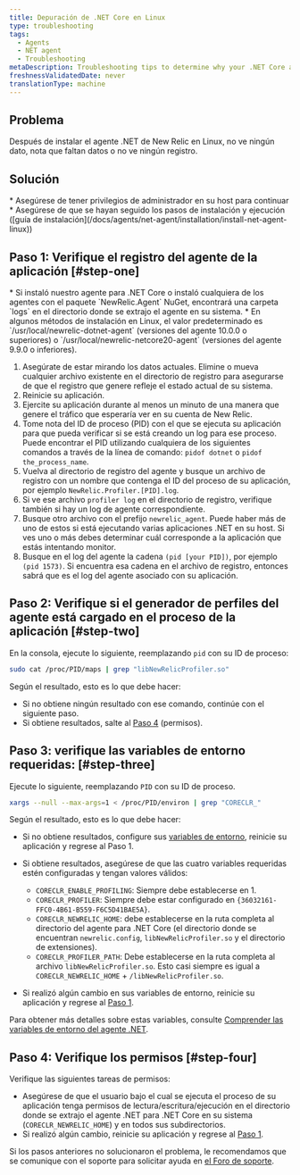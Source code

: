 ```yaml
---
title: Depuración de .NET Core en Linux
type: troubleshooting
tags:
  - Agents
  - NET agent
  - Troubleshooting
metaDescription: Troubleshooting tips to determine why your .NET Core application running on Linux isn't reporting to New Relic.
freshnessValidatedDate: never
translationType: machine
---
```


## Problema

Después de instalar el agente .NET de New Relic en Linux, no ve ningún dato, nota que faltan datos o no ve ningún registro.

## Solución

<Callout variant="important">
  * Asegúrese de tener privilegios de administrador en su host para continuar
  * Asegúrese de que se hayan seguido los pasos de instalación y ejecución ([guía de instalación](/docs/agents/net-agent/installation/install-net-agent-linux))
</Callout>

## Paso 1: Verifique el registro del agente de la aplicación [#step-one]

<Callout variant="tip">
  * Si instaló nuestro agente para .NET Core o instaló cualquiera de los agentes con el paquete `NewRelic.Agent` NuGet, encontrará una carpeta `logs` en el directorio donde se extrajo el agente en su sistema.
  * En algunos métodos de instalación en Linux, el valor predeterminado es `/usr/local/newrelic-dotnet-agent` (versiones del agente 10.0.0 o superiores) o `/usr/local/newrelic-netcore20-agent` (versiones del agente 9.9.0 o inferiores).
</Callout>

1. Asegúrate de estar mirando los datos actuales. Elimine o mueva cualquier archivo existente en el directorio de registro para asegurarse de que el registro que genere refleje el estado actual de su sistema.
2. Reinicie su aplicación.
3. Ejercite su aplicación durante al menos un minuto de una manera que genere el tráfico que esperaría ver en su cuenta de New Relic.
4. Tome nota del ID de proceso (PID) con el que se ejecuta su aplicación para que pueda verificar si se está creando un log para ese proceso. Puede encontrar el PID utilizando cualquiera de los siguientes comandos a través de la línea de comando: `pidof dotnet` o `pidof the_process_name`.
5. Vuelva al directorio de registro del agente y busque un archivo de registro con un nombre que contenga el ID del proceso de su aplicación, por ejemplo `NewRelic.Profiler.[PID].log`.
6. Si ve ese archivo `profiler log` en el directorio de registro, verifique también si hay un log de agente correspondiente.
7. Busque otro archivo con el prefijo `newrelic_agent`. Puede haber más de uno de estos si está ejecutando varias aplicaciones .NET en su host. Si ves uno o más debes determinar cuál corresponde a la aplicación que estás intentando monitor.
8. Busque en el log del agente la cadena `(pid [your PID])`, por ejemplo `(pid 1573)`. Si encuentra esa cadena en el archivo de registro, entonces sabrá que es el log del agente asociado con su aplicación.

## Paso 2: Verifique si el generador de perfiles del agente está cargado en el proceso de la aplicación [#step-two]

En la consola, ejecute lo siguiente, reemplazando `pid` con su ID de proceso:

```bash
sudo cat /proc/PID/maps | grep "libNewRelicProfiler.so"
```

Según el resultado, esto es lo que debe hacer:

* Si no obtiene ningún resultado con ese comando, continúe con el siguiente paso.
* Si obtiene resultados, salte al [Paso 4](#step-four) (permisos).

## Paso 3: verifique las variables de entorno requeridas: [#step-three]

Ejecute lo siguiente, reemplazando `PID` con su ID de proceso.

```bash
xargs --null --max-args=1 < /proc/PID/environ | grep "CORECLR_"
```

Según el resultado, esto es lo que debe hacer:

* Si no obtiene resultados, configure sus [variables de entorno](https://discuss.newrelic.com/t/relic-solution-net-core-agent-required-environment-variables/68972), reinicie su aplicación y regrese al Paso 1.

* Si obtiene resultados, asegúrese de que las cuatro variables requeridas estén configuradas y tengan valores válidos:

  * `CORECLR_ENABLE_PROFILING`: Siempre debe establecerse en 1.
  * `CORECLR_PROFILER`: Siempre debe estar configurado en `{36032161-FFC0-4B61-B559-F6C5D41BAE5A}`.
  * `CORECLR_NEWRELIC_HOME`: debe establecerse en la ruta completa al directorio del agente para .NET Core (el directorio donde se encuentran `newrelic.config`, `libNewRelicProfiler.so` y el directorio de extensiones).
  * `CORECLR_PROFILER_PATH`: Debe establecerse en la ruta completa al archivo `libNewRelicProfiler.so`. Esto casi siempre es igual a `CORECLR_NEWRELIC_HOME` + `/libNewRelicProfiler.so`.

* Si realizó algún cambio en sus variables de entorno, reinicie su aplicación y regrese al [Paso 1](#step-one).

Para obtener más detalles sobre estas variables, consulte [Comprender las variables de entorno del agente .NET](/docs/apm/agents/net-agent/other-installation/understanding-net-agent-environment-variables/).

## Paso 4: Verifique los permisos [#step-four]

Verifique las siguientes tareas de permisos:

* Asegúrese de que el usuario bajo el cual se ejecuta el proceso de su aplicación tenga permisos de lectura/escritura/ejecución en el directorio donde se extrajo el agente .NET para .NET Core en su sistema (`CORECLR_NEWRELIC_HOME`) y en todos sus subdirectorios.
* Si realizó algún cambio, reinicie su aplicación y regrese al [Paso 1](#step-one).

Si los pasos anteriores no solucionaron el problema, le recomendamos que se comunique con el soporte para solicitar ayuda en [el Foro de soporte](https://discuss.newrelic.com/).